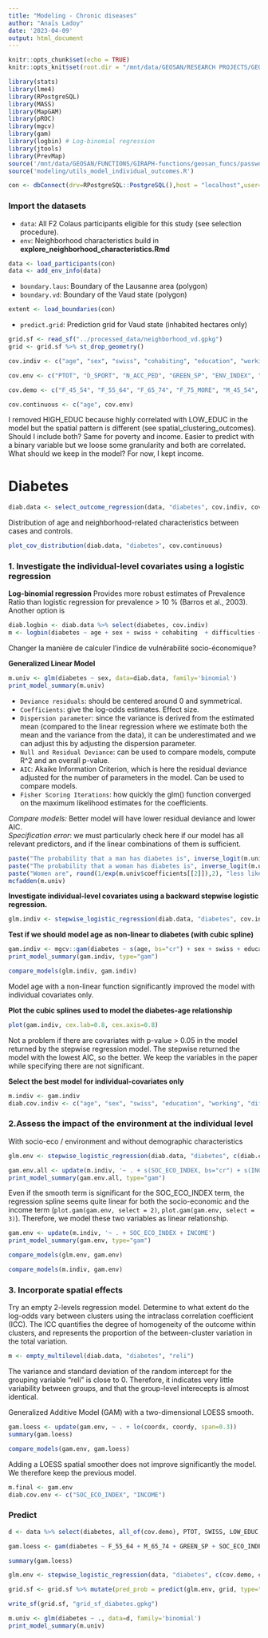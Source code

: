 ```yaml
---
title: "Modeling - Chronic diseases"
author: "Anaïs Ladoy"
date: '2023-04-09'
output: html_document
---
```


```r
knitr::opts_chunk$set(echo = TRUE)
knitr::opts_knit$set(root.dir = "/mnt/data/GEOSAN/RESEARCH PROJECTS/GEOCHRONIC @ LASIG (EPFL)/GEOSAN-geochronic/src")
```

```r
library(stats)
library(lme4)
library(RPostgreSQL)
library(MASS)
library(MapGAM)
library(pROC)
library(mgcv)
library(gam)
library(logbin) # Log-binomial regression
library(jtools)
library(PrevMap)
source('/mnt/data/GEOSAN/FUNCTIONS/GIRAPH-functions/geosan_funcs/password_utils.R')
source('modeling/utils_model_individual_outcomes.R')
```

```r
con <- dbConnect(drv=RPostgreSQL::PostgreSQL(),host = "localhost",user= "aladoy",rstudioapi::askForPassword(),dbname="geosan")
```

### Import the datasets

- `data`: All F2 Colaus participants eligible for this study (see selection procedure).
- `env`: Neighborhood characteristics build in **explore_neighborhood_characteristics.Rmd**

```r
data <- load_participants(con)
data <- add_env_info(data)
```

- `boundary.laus`: Boundary of the Lausanne area (polygon)
- `boundary.vd`: Boundary of the Vaud state (polygon)

```r
extent <- load_boundaries(con)
```

- `predict.grid`: Prediction grid for Vaud state (inhabited hectares only)

```r
grid.sf <- read_sf("../processed_data/neighborhood_vd.gpkg")
grid <- grid.sf %>% st_drop_geometry()
```



```r
cov.indiv <- c("age", "sex", "swiss", "cohabiting", "education", "working", "difficulties", "smoking", "drinking", "inactivity", "out_laus")

cov.env <- c("PTOT", "D_SPORT", "N_ACC_PED", "GREEN_SP", "ENV_INDEX", "SOC_ECO_INDEX", "SWISS", "UNEMPLOYMENT", "LOW_EDUC", "INCOME", "HH_1PERS")

cov.demo <- c("F_45_54", "F_55_64", "F_65_74", "F_75_MORE", "M_45_54", "M_55_64", "M_65_74", "M_75_MORE")

cov.continuous <- c("age", cov.env)
```

I removed HIGH_EDUC because highly correlated with LOW_EDUC in the model but the spatial pattern is different (see spatial_clustering_outcomes). Should I include both?
Same for poverty and income. Easier to predict with a binary variable but we loose some granularity and both are correlated. What should we keep in the model? For now, I kept income.

# Diabetes

```r
diab.data <- select_outcome_regression(data, "diabetes", cov.indiv, cov.env)
```

Distribution of age and neighborhood-related characteristics between cases and controls.
```r
plot_cov_distribution(diab.data, "diabetes", cov.continuous)
```


### 1. Investigate the individual-level covariates using a logistic regression

**Log-binomial regression**
Provides more robust estimates of Prevalence Ratio than logistic regression for prevalence > 10 % (Barros et al., 2003).
Another option is 

```r
diab.logbin <- diab.data %>% select(diabetes, cov.indiv)
m <- logbin(diabetes ~ age + sex + swiss + cohabiting  + difficulties + education + smoking + drinking + inactivity, data=diab.logbin)
```

Changer la manière de calculer l'indice de vulnérabilité socio-économique?

**Generalized Linear Model**

```r
m.univ <- glm(diabetes ~ sex, data=diab.data, family='binomial')
print_model_summary(m.univ)
```

- `Deviance residuals`: should be centered around 0 and symmetrical. 
- `Coefficients`: give the log-odds estimates. Effect size.
- `Dispersion parameter`: since the variance is derived from the estimated mean (compared to the linear regression where we estimate both the mean and the variance from the data), it can be underestimated and we can adjust this by adjusting the dispersion parameter.
- `Null and Residual Deviance`: can be used to compare models, compute R^2 and an overall p-value.
- `AIC`: Akaike Information Criterion, which is here the residual deviance adjusted for the number of parameters in the model. Can be used to compare models.
- `Fisher Scoring Iterations`: how quickly the glm() function converged on the maximum likelihood estimates for the coefficients.

*Compare models:* Better model will have lower residual deviance and lower AIC.  
*Specification error*: we must particularly check here if our model has all relevant predictors, and if the linear combinations of them is sufficient.


```r
paste("The probability that a man has diabetes is", inverse_logit(m.univ$coefficients[[1]]))
paste("The probability that a woman has diabetes is", inverse_logit(m.univ$coefficients[[1]] + m.univ$coefficients[[2]]))
paste("Women are", round(1/exp(m.univ$coefficients[[2]]),2), "less likely to have diabetes than a man.")
mcfadden(m.univ)
```

**Investigate individual-level covariates using a backward stepwise logistic regression.**

```r
glm.indiv <- stepwise_logistic_regression(diab.data, "diabetes", cov.indiv, trace=0)
```

**Test if we should model age as non-linear to diabetes (with cubic spline)**

```r
gam.indiv <- mgcv::gam(diabetes ~ s(age, bs="cr") + sex + swiss + education + working + difficulties + smoking + inactivity, method = "GCV.Cp", data=diab.data, family="binomial")
print_model_summary(gam.indiv, type="gam")
```

```r
compare_models(glm.indiv, gam.indiv)
```

Model age with a non-linear function significantly improved the model with individual covariates only.

**Plot the cubic splines used to model the diabetes-age relationship**

```r
plot(gam.indiv, cex.lab=0.8, cex.axis=0.8)
```

Not a problem if there are covariates with p-value > 0.05 in the model returned by the stepwise regression model. The stepwise returned the model with the lowest AIC, so the better. We keep the variables in the paper while specifying there are not significant.



**Select the best model for individual-covariates only**

```r
m.indiv <- gam.indiv
diab.cov.indiv <- c("age", "sex", "swiss", "education", "working", "difficulties", "smoking", "inactivity")
```



### 2.Assess the impact of the environment at the individual level


With socio-eco / environment and without demographic characteristics
```r
glm.env <- stepwise_logistic_regression(diab.data, "diabetes", c(diab.cov.indiv, cov.env), trace=0)
```

```r
gam.env.all <- update(m.indiv, '~ . + s(SOC_ECO_INDEX, bs="cr") + s(INCOME, bs="cr")')
print_model_summary(gam.env.all, type="gam")
```
Even if the smooth term is significant for the SOC_ECO_INDEX term, the regression spline seems quite linear for both the socio-economic and the income term (`plot.gam(gam.env, select = 2)`, `plot.gam(gam.env, select = 3)`). Therefore, we model these two variables as linear relationship.

```r
gam.env <- update(m.indiv, '~ . + SOC_ECO_INDEX + INCOME')
print_model_summary(gam.env, type="gam")
```



```r
compare_models(glm.env, gam.env)
```


```r
compare_models(m.indiv, gam.env)
```


### 3. Incorporate spatial effects

Try an empty 2-levels regression model. 
Determine to what extent do the log-odds vary between clusters using the intraclass correlation coefficient (ICC). The ICC quantifies the degree of homogeneity of the outcome within clusters, and represents the proportion of the between-cluster variation in the total variation.

```r
m <- empty_multilevel(diab.data, "diabetes", "reli")
```
The variance and standard deviation of the random intercept for the grouping variable "reli" is close to 0. Therefore, it indicates very little variability between groups, and that the group-level interecepts is almost identical.


Generalized Additive Model (GAM) with a two-dimensional LOESS smooth.
```r
gam.loess <- update(gam.env, ~ . + lo(coordx, coordy, span=0.3))
summary(gam.loess)
```

```r
compare_models(gam.env, gam.loess)
```
Adding a LOESS spatial smoother does not improve significantly the model. We therefore keep the previous model.

```r
m.final <- gam.env
diab.cov.env <- c("SOC_ECO_INDEX", "INCOME")
```




### Predict 

```r
d <- data %>% select(diabetes, all_of(cov.demo), PTOT, SWISS, LOW_EDUC, UNEMPLOYMENT, INCOME)

```

```r
gam.loess <- gam(diabetes ~ F_55_64 + M_65_74 + GREEN_SP + SOC_ECO_INDEX + LOW_EDUC + INCOME + lo(coordx, coordy, span=0.3), data=data, family=binomial())
```

```r
summary(gam.loess)
```


```r
glm.env <- stepwise_logistic_regression(data, "diabetes", c(cov.demo, cov.env), trace=0)
```

```r
grid.sf <- grid.sf %>% mutate(pred_prob = predict(glm.env, grid, type="response"))
```

```r
write_sf(grid.sf, "grid_sf_diabetes.gpkg")
```


```r
m.univ <- glm(diabetes ~ ., data=d, family='binomial')
print_model_summary(m.univ)

```





